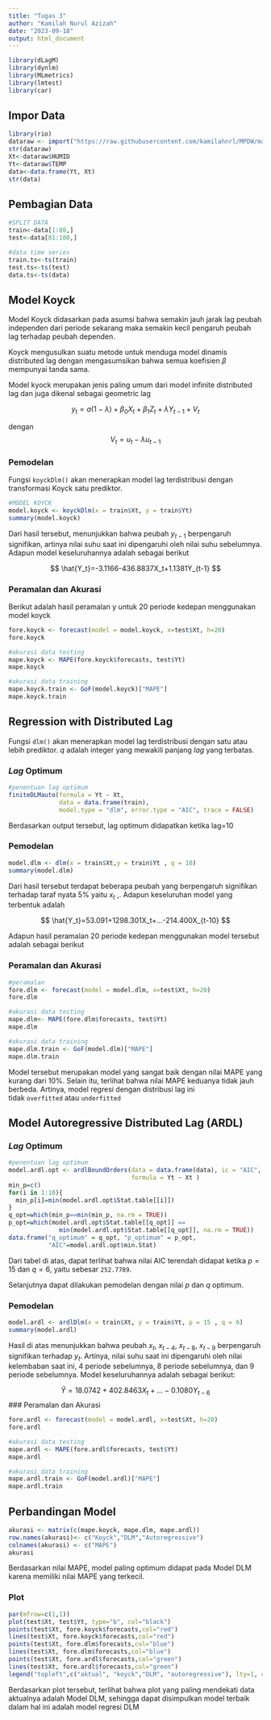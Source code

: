 ```yaml
---
title: "Tugas 3"
author: "Kamilah Nurul Azizah"
date: "2023-09-18"
output: html_document
---
```


```r
library(dLagM)
library(dynlm)
library(MLmetrics)
library(lmtest)
library(car)
```

## Impor Data

```r
library(rio)
dataraw <- import("https://raw.githubusercontent.com/kamilahnrl/MPDW/main/Pertemuan%202/data%202.csv")
str(dataraw)
Xt<-dataraw$HUMID
Yt<-dataraw$TEMP
data<-data.frame(Yt, Xt)
str(data)
```

## Pembagian Data

```r
#SPLIT DATA
train<-data[1:80,]
test<-data[81:100,]
```

```r
#data time series
train.ts<-ts(train)
test.ts<-ts(test)
data.ts<-ts(data)
```

## Model Koyck

Model Koyck didasarkan pada asumsi bahwa semakin jauh jarak lag peubah independen dari periode sekarang maka semakin kecil pengaruh peubah lag terhadap peubah dependen.

Koyck mengusulkan suatu metode untuk menduga model dinamis distributed lag dengan mengasumsikan bahwa semua koefisien $\beta$ mempunyai tanda sama.

Model kyock merupakan jenis paling umum dari model infinite distributed lag dan juga dikenal sebagai geometric lag

$$
y_t=a(1-\lambda)+\beta_0X_t+\beta_1Z_t+\lambda Y_{t-1}+V_t
$$

dengan $$V_t=u_t-\lambda u_{t-1}$$

### Pemodelan

Fungsi `koyckDlm()` akan menerapkan model lag terdistribusi dengan transformasi Koyck satu prediktor.

```r
#MODEL KOYCK
model.koyck <- koyckDlm(x = train$Xt, y = train$Yt)
summary(model.koyck)
```

Dari hasil tersebut, menunjukkan bahwa peubah $y_{t-1}$ berpengaruh signifikan, artinya nilai suhu saat ini dipengaruhi oleh nilai suhu sebelumnya. Adapun model keseluruhannya adalah sebagai berikut

$$
\hat{Y_t}=-3.1166-436.8837X_t+1.1381Y_{t-1}
$$

### Peramalan dan Akurasi

Berikut adalah hasil peramalan y untuk 20 periode kedepan menggunakan model koyck

```r
fore.koyck <- forecast(model = model.koyck, x=test$Xt, h=20)
fore.koyck

#akurasi data testing
mape.koyck <- MAPE(fore.koyck$forecasts, test$Yt)
mape.koyck

#akurasi data training
mape.koyck.train <- GoF(model.koyck)["MAPE"]
mape.koyck.train
```

## Regression with Distributed Lag

Fungsi `dlm()` akan menerapkan model lag terdistribusi dengan satu atau lebih prediktor. $q$ adalah integer yang mewakili panjang *lag* yang terbatas.

### *Lag* Optimum

```r
#penentuan lag optimum 
finiteDLMauto(formula = Yt ~ Xt,
              data = data.frame(train),
              model.type = "dlm", error.type = "AIC", trace = FALSE)
```

Berdasarkan output tersebut, lag optimum didapatkan ketika lag=10

### Pemodelan
```r
model.dlm <- dlm(x = train$Xt,y = train$Yt , q = 10)
summary(model.dlm)
```

Dari hasil tersebut terdapat beberapa peubah yang berpengaruh signifikan terhadap taraf nyata 5% yaitu $x_t$ ,. Adapun keseluruhan model yang terbentuk adalah

$$
\hat{Y_t}=53.091+1298.301X_t+...-214.400X_{t-10}
$$

Adapun hasil peramalan 20 periode kedepan menggunakan model tersebut adalah sebagai berikut

### Peramalan dan Akurasi
```r
#peramalan
fore.dlm <- forecast(model = model.dlm, x=test$Xt, h=20)
fore.dlm

#akurasi data testing
mape.dlm<- MAPE(fore.dlm$forecasts, test$Yt)
mape.dlm

#akurasi data training
mape.dlm.train <- GoF(model.dlm)["MAPE"]
mape.dlm.train
```

Model tersebut merupakan model yang sangat baik dengan nilai MAPE yang kurang dari 10%. Selain itu, terlihat bahwa nilai MAPE keduanya tidak jauh berbeda. Artinya, model regresi dengan distribusi lag ini tidak `overfitted` atau `underfitted`


## Model Autoregressive Distributed Lag (ARDL)

### *Lag* Optimum

```r
#penentuan lag optimum
model.ardl.opt <- ardlBoundOrders(data = data.frame(data), ic = "AIC", 
                                  formula = Yt ~ Xt )
min_p=c()
for(i in 1:10){
  min_p[i]=min(model.ardl.opt$Stat.table[[i]])
}
q_opt=which(min_p==min(min_p, na.rm = TRUE))
p_opt=which(model.ardl.opt$Stat.table[[q_opt]] == 
              min(model.ardl.opt$Stat.table[[q_opt]], na.rm = TRUE))
data.frame("q_optimum" = q_opt, "p_optimum" = p_opt, 
           "AIC"=model.ardl.opt$min.Stat)
```

Dari tabel di atas, dapat terlihat bahwa nilai AIC terendah didapat ketika $p=15$ dan $q=6$, yaitu sebesar `252.7789`.

Selanjutnya dapat dilakukan pemodelan dengan nilai $p$ dan $q$ optimum.

### Pemodelan
```r
model.ardl <- ardlDlm(x = train$Xt, y = train$Yt, p = 15 , q = 6)
summary(model.ardl)
```
Hasil di atas menunjukkan bahwa peubah $x_{t}$, $x_{t-4}$, $x_{t-8}$, $x_{t-9}$ berpengaruh signifikan terhadap $y_t$. Artinya, nilai suhu saat ini dipengaruhi oleh nilai kelembaban saat ini, 4 periode sebelumnya, 8 periode sebelumnya, dan 9 periode sebelumnya. Model keseluruhannya adalah sebagai berikut:

$$
\hat{Y}=18.0742+402.8463X_t+...-0.1080Y_{t-6}
$$
### Peramalan dan Akurasi

```r
fore.ardl <- forecast(model = model.ardl, x=test$Xt, h=20)
fore.ardl

#akurasi data testing
mape.ardl <- MAPE(fore.ardl$forecasts, test$Yt)
mape.ardl

#akurasi data training
mape.ardl.train <- GoF(model.ardl)["MAPE"]
mape.ardl.train
```


## Perbandingan Model

```r
akurasi <- matrix(c(mape.koyck, mape.dlm, mape.ardl))
row.names(akurasi)<- c("Koyck","DLM","Autoregressive")
colnames(akurasi) <- c("MAPE")
akurasi
```

Berdasarkan nilai MAPE, model paling optimum didapat pada Model DLM karena memiliki nilai MAPE yang terkecil.

### Plot

```r
par(mfrow=c(1,1))
plot(test$Xt, test$Yt, type="b", col="black")
points(test$Xt, fore.koyck$forecasts,col="red")
lines(test$Xt, fore.koyck$forecasts,col="red")
points(test$Xt, fore.dlm$forecasts,col="blue")
lines(test$Xt, fore.dlm$forecasts,col="blue")
points(test$Xt, fore.ardl$forecasts,col="green")
lines(test$Xt, fore.ardl$forecasts,col="green")
legend("topleft",c("aktual", "koyck","DLM", "autoregressive"), lty=1, col=c("black","red","blue","orange","green"), cex=0.8)
```

Berdasarkan plot tersebut, terlihat bahwa plot yang paling mendekati data aktualnya adalah Model DLM, sehingga dapat disimpulkan model terbaik dalam hal ini adalah model regresi DLM
